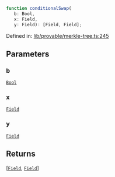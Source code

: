 ```ts
function conditionalSwap(
   b: Bool, 
   x: Field, 
   y: Field): [Field, Field];
```

Defined in: [lib/provable/merkle-tree.ts:245](https://github.com/o1-labs/o1js/blob/fca908c243ee8e908efacaf73a882d48759e675a/src/lib/provable/merkle-tree.ts#L245)

## Parameters

### b

[`Bool`](../classes/Bool.mdx)

### x

[`Field`](../classes/Field.mdx)

### y

[`Field`](../classes/Field.mdx)

## Returns

\[[`Field`](../classes/Field.mdx), [`Field`](../classes/Field.mdx)\]
